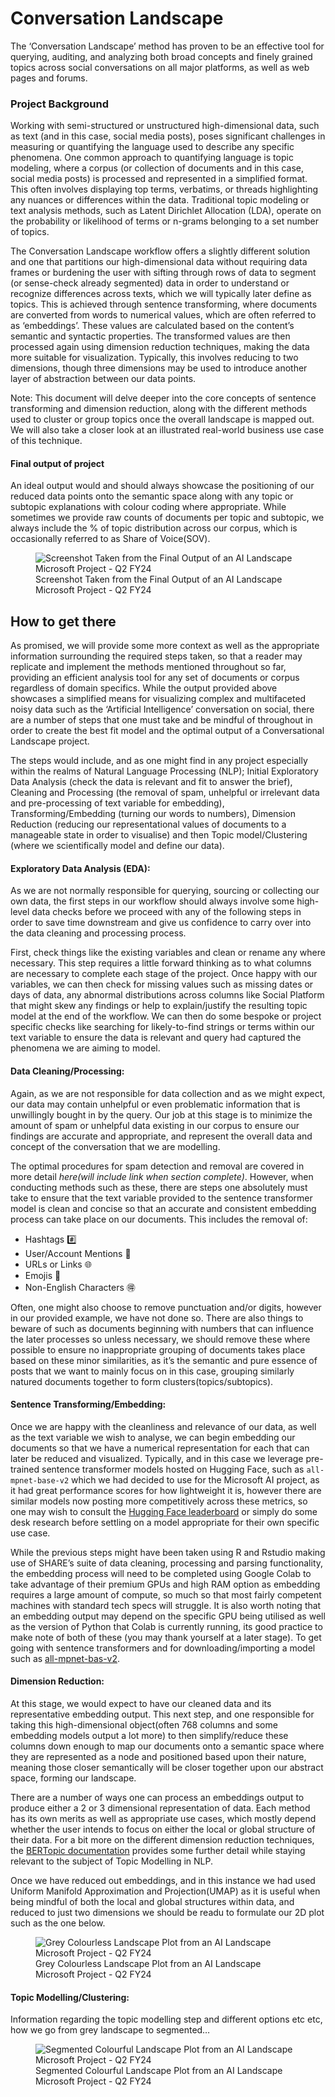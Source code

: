 # Conversation Landscape
The 'Conversation Landscape' method has proven to be an effective tool for querying, auditing, and analyzing both broad concepts and finely grained topics across social conversations on all major platforms, as well as web pages and forums.

### Project Background
Working with semi-structured or unstructured high-dimensional data, such as text (and in this case, social media posts), poses significant challenges in measuring or quantifying the language used to describe any specific phenomena. One common approach to quantifying language is topic modeling, where a corpus (or collection of documents and in this case, social media posts) is processed and represented in a simplified format. This often involves displaying top terms, verbatims, or threads highlighting any nuances or differences within the data. Traditional topic modeling or text analysis methods, such as Latent Dirichlet Allocation (LDA), operate on the probability or likelihood of terms or n-grams belonging to a set number of topics.

The Conversation Landscape workflow offers a slightly different solution and one that partitions our high-dimensional data without requiring data frames or burdening the user with sifting through rows of data to segment (or sense-check already segmented) data in order to understand or recognize differences across texts, which we will typically later define as topics. This is achieved through sentence transforming, where documents are converted from words to numerical values, which are often referred to as 'embeddings'. These values are calculated based on the content's semantic and syntactic properties. The transformed values are then processed again using dimension reduction techniques, making the data more suitable for visualization. Typically, this involves reducing to two dimensions, though three dimensions may be used to introduce another layer of abstraction between our data points.

Note: This document will delve deeper into the core concepts of sentence transforming and dimension reduction, along with the different methods used to cluster or group topics once the overall landscape is mapped out. We will also take a closer look at an illustrated real-world business use case of this technique.

#### Final output of project
An ideal output would and should always showcase the positioning of our reduced data points onto the semantic space along with any topic or subtopic explanations with colour coding where appropriate. While sometimes we provide raw counts of documents per topic and subtopic, we always include the % of topic distribution across our corpus, which is occasionally referred to as Share of Voice(SOV). 

![Screenshot Taken from the Final Output of an AI Landscape Microsoft Project - Q2 FY24](/img/ai_landscape_output_example.png){fig-alt="A screenshot of a powerpoint slide showcasing a Topic/Subtopic Breakdown of the Artificial Intelligence Conversation"}

## How to get there

As promised, we will provide some more context as well as the appropriate information surrounding the required steps taken, so that a reader may replicate and implement the methods mentioned throughout so far, providing an efficient analysis tool for any set of documents or corpus regardless of domain specifics. While the output provided above showcases a simplified means for visualizing complex and multifaceted noisy data such as the 'Artificial Intelligence' conversation on social, there are a number of steps that one must take and be mindful of throughout in order to create the best fit model and the optimal output of a Conversational Landscape project.

The steps would include, and as one might find in any project especially within the realms of Natural Language Processing (NLP); Initial Exploratory Data Analysis (check the data is relevant and fit to answer the brief), Cleaning and Processing (the removal of spam, unhelpful or irrelevant data and pre-processing of text variable for embedding), Transforming/Embedding (turning our words to numbers), Dimension Reduction (reducing our representational values of documents to a manageable state in order to visualise) and then Topic model/Clustering (where we scientifically model and define our data).

#### Exploratory Data Analysis (EDA):
As we are not normally responsible for querying, sourcing or collecting our own data, the first steps in our workflow should always involve some high-level data checks before we proceed with any of the following steps in order to save time downstream and give us confidence to carry over into the data cleaning and processing process.

First, check things like the existing variables and clean or rename any where necessary. This step requires a little forward thinking as to what columns are necessary to complete each stage of the project. Once happy with our variables, we can then check for missing values such as missing dates or days of data, any abnormal distributions across columns like Social Platform that might skew any findings or help to explain/justify the resulting topic model at the end of the workflow. We can then do some bespoke or project specific checks like searching for likely-to-find strings or terms within our text variable to ensure the data is relevant and query had captured the phenomena we are aiming to model.

#### Data Cleaning/Processing:
Again, as we are not responsible for data collection and as we might expect, our data may contain unhelpful or even problematic information that is unwillingly bought in by the query. Our job at this stage is to minimize the amount of spam or unhelpful data existing in our corpus to ensure our findings are accurate and appropriate, and represent the overall data and concept of the conversation that we are modelling.

The optimal procedures for spam detection and removal are covered in more detail *here(will include link when section complete)*. However, when conducting methods such as these, there are steps one absolutely must take to ensure that the text variable provided to the sentence transformer model is clean and concise so that an accurate and consistent embedding process can take place on our documents. This includes the removal of: 

-    Hashtags #️⃣
-    User/Account Mentions 💬
-    URLs or Links 🌐
-    Emojis 🐙
-    Non-English Characters 🉐

Often, one might also choose to remove punctuation and/or digits, however in our provided example, we have not done so. There are also things to beware of such as documents beginning with numbers that can influence the later processes so unless necessary, we should remove these where possible to ensure no inappropriate grouping of documents takes place based on these minor similarities, as it's the semantic and pure essence of posts that we want to mainly focus on in this case, grouping similarly natured documents together to form clusters(topics/subtopics).

#### Sentence Transforming/Embedding:
Once we are happy with the cleanliness and relevance of our data, as well as the text variable we wish to analyse, we can begin embedding our documents so that we have a numerical representation for each that can later be reduced and visualized. Typically, and in this case we leverage pre-trained sentence transformer models hosted on Hugging Face, such as `all-mpnet-base-v2` which we had decided to use for the Microsoft AI project, as it had great performance scores for how lightweight it is, however there are similar models now posting more competitively across these metrics, so one may wish to consult the [Hugging Face leaderboard](https://huggingface.co/spaces/mteb/leaderboard) or simply do some desk research before settling on a model appropriate for their own specific use case.

While the previous steps might have been taken using R and Rstudio making use of SHARE's suite of data cleaning, processing and parsing functionality, the embedding process will need to be completed using Google Colab to take advantage of their premium GPUs and high RAM option as embedding requires a large amount of compute, so much so that most fairly competent machines with standard tech specs will struggle. It is also worth noting that an embedding output may depend on the specific GPU being utilised as well as the version of Python that Colab is currently running, its good practice to make note of both of these (you may thank yourself at a later stage). To get going with sentence transformers and for downloading/importing a model such as [all-mpnet-bas-v2](https://huggingface.co/sentence-transformers/all-mpnet-base-v2).

#### Dimension Reduction:
At this stage, we would expect to have our cleaned data and its representative embedding output. This next step, and one responsible for taking this high-dimensional object(often 768 columns and some embedding models output a lot more) to then simplify/reduce these columns down enough to map our documents onto a semantic space where they are represented as a node and positioned based upon their nature, meaning those closer semantically will be closer together upon our abstract space, forming our landscape.

There are a number of ways one can process an embeddings output to produce either a 2 or 3 dimensional representation of data. Each method has its own merits as well as appropriate use cases, which mostly depend whether the user intends to focus on either the local or global structure of their data. For a bit more on the different dimension reduction techniques, the [BERTopic documentation](https://maartengr.github.io/BERTopic/getting_started/dim_reduction/dim_reduction.html) provides some further detail while staying relevant to the subject of Topic Modelling in NLP.

Once we have reduced out embeddings, and in this instance we had used Uniform Manifold Approximation and Projection(UMAP) as it is useful when being mindful of both the local and global structures within data, and reduced to just two dimensions we should be readu to formulate our 2D plot such as the one below.

![Grey Colourless Landscape Plot from an AI Landscape Microsoft Project - Q2 FY24](/img/ai_landscape_grey.png){fig-alt="A screenshot of a powerpoint slide showcasing a Topic/Subtopic Breakdown of the Artificial Intelligence Conversation"}

#### Topic Modelling/Clustering:
Information regarding the topic modelling step and different options etc etc, how we go from grey landscape to segmented...

![Segmented Colourful Landscape Plot from an AI Landscape Microsoft Project - Q2 FY24](/img/ai_landscape_coloured.png){fig-alt="A screenshot of a powerpoint slide showcasing a Topic/Subtopic Breakdown of the Artificial Intelligence Conversation"}

